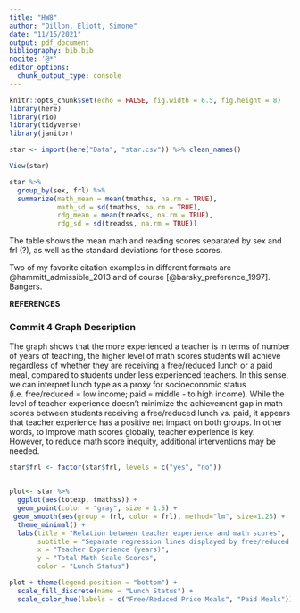 ```yaml
---
title: "HW8"
author: "Dillon, Eliott, Simone"
date: "11/15/2021"
output: pdf_document
bibliography: bib.bib
nocite: '@*'
editor_options: 
  chunk_output_type: console
---
```


```r
knitr::opts_chunk$set(echo = FALSE, fig.width = 6.5, fig.height = 8)
library(here)
library(rio)
library(tidyverse)
library(janitor)

star <- import(here("Data", "star.csv")) %>% clean_names()


```

```r
View(star)
```

```r
star %>% 
  group_by(sex, frl) %>% 
  summarize(math_mean = mean(tmathss, na.rm = TRUE),
            math_sd = sd(tmathss, na.rm = TRUE),
            rdg_mean = mean(treadss, na.rm = TRUE), 
            rdg_sd = sd(treadss, na.rm = TRUE))

```
The table shows the mean math and reading scores separated by sex and frl (?), as well as the standard deviations for these scores.

Two of my favorite citation examples in different formats are @hammitt_admissible_2013 and of course [@barsky_preference_1997]. Bangers.

\newpage
**REFERENCES**

### Commit 4 Graph Description

The graph shows that the more experienced a teacher is in terms of number of years of teaching, the higher level of math scores students will achieve regardless of whether they are receiving a free/reduced lunch or a paid meal, compared to students under less experienced teachers. In this sense, we can interpret lunch type as a proxy for socioeconomic status (i.e. free/reduced = low income; paid = middle - to high income). While the level of teacher experience doesn't minimize the achievement gap in math scores between students receiving a free/reduced lunch vs. paid, it appears that teacher experience has a positive net impact on both groups. In other words, to improve math scores globally, teacher experience is key. However, to reduce math score inequity, additional interventions may be needed. 

```r


star$frl <- factor(star$frl, levels = c("yes", "no"))


plot<- star %>% 
  ggplot(aes(totexp, tmathss)) +
  geom_point(color = "gray", size = 1.5) +
 geom_smooth(aes(group = frl, color = frl), method="lm", size=1.25) +
  theme_minimal() +
  labs(title = "Relation between teacher experience and math scores",
       subtitle = "Separate regression lines displayed by free/reduced price lunch status",
       x = "Teacher Experience (years)",
       y = "Total Math Scale Scores",
       color = "Lunch Status")

plot + theme(legend.position = "bottom") +
  scale_fill_discrete(name = "Lunch Status") +
  scale_color_hue(labels = c("Free/Reduced Price Meals", "Paid Meals"))

```

